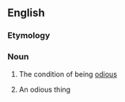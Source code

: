 ==English==

===Etymology===
{{suffix|en|odious|ness}}

===Noun===
{{en-noun|~}}

# {{lb|en|uncountable}} The condition of being [[odious]]
# {{lb|en|countable}} An odious thing